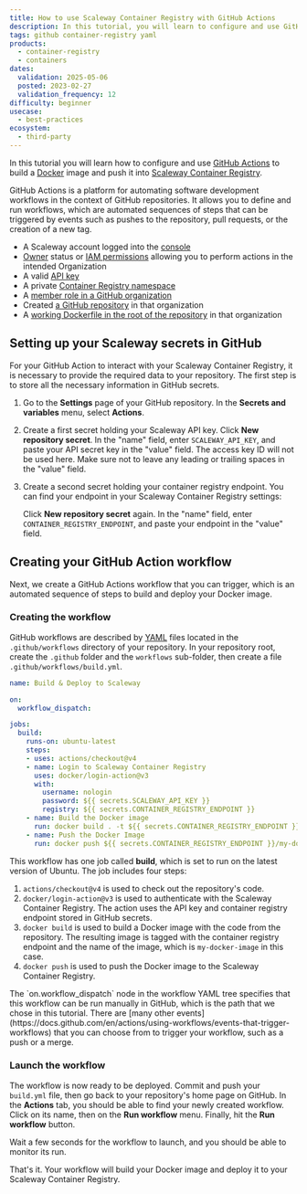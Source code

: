 ```yaml
---
title: How to use Scaleway Container Registry with GitHub Actions
description: In this tutorial, you will learn to configure and use GitHub Actions to build Docker images and push them into Scaleway Container Registry.
tags: github container-registry yaml
products:
  - container-registry
  - containers
dates:
  validation: 2025-05-06
  posted: 2023-02-27
  validation_frequency: 12
difficulty: beginner
usecase:
  - best-practices
ecosystem:
  - third-party
---
```




In this tutorial you will learn how to configure and use [GitHub Actions](https://docs.github.com/en/actions) to build a [Docker](https://www.docker.com/) image and push it into [Scaleway Container Registry](https://www.scaleway.com/en/container-registry/).

GitHub Actions is a platform for automating software development workflows in the context of GitHub repositories. It allows you to define and run workflows, which are automated sequences of steps that can be triggered by events such as pushes to the repository, pull requests, or the creation of a new tag.

<Requirements />

- A Scaleway account logged into the [console](https://account.scaleway.com/?service=elements)
- [Owner](/iam/concepts/#owner) status or [IAM permissions](/iam/concepts/#permission) allowing you to perform actions in the intended Organization
- A valid [API key](/iam/how-to/create-api-keys/)
- A private [Container Registry namespace](/container-registry/how-to/create-namespace/)
- A [member role in a GitHub organization](https://docs.github.com/en/organizations/managing-peoples-access-to-your-organization-with-roles/roles-in-an-organization)
- Created [a GitHub repository](https://docs.github.com/en/get-started/quickstart/create-a-repo) in that organization
- A [working Dockerfile in the root of the repository](https://docs.docker.com/engine/reference/builder/) in that organization

## Setting up your Scaleway secrets in GitHub

For your GitHub Action to interact with your Scaleway Container Registry, it is necessary to provide the required data to your repository. The first step is to store all the necessary information in GitHub secrets.

1. Go to the **Settings** page of your GitHub repository. In the **Secrets and variables** menu, select **Actions**.

2. Create a first secret holding your Scaleway API key.
    Click **New repository secret**. In the "name" field, enter `SCALEWAY_API_KEY`, and paste your API secret key in the "value" field. The access key ID will not be used here.
    <Message type="important">
        Make sure not to leave any leading or trailing spaces in the "value" field.
    </Message>

3. Create a second secret holding your container registry endpoint. You can find your endpoint in your Scaleway Container Registry settings:
    <Lightbox image={image} alt="" />

    Click **New repository secret** again. In the "name" field, enter `CONTAINER_REGISTRY_ENDPOINT`, and paste your endpoint in the "value" field.

## Creating your GitHub Action workflow

Next, we create a GitHub Actions workflow that you can trigger, which is an automated sequence of steps to build and deploy your Docker image.

### Creating the workflow

GitHub workflows are described by [YAML](https://en.wikipedia.org/wiki/YAML) files located in the `.github/workflows` directory of your repository.
In your repository root, create the `.github` folder and the `workflows` sub-folder, then create a file `.github/workflows/build.yml`.

```yml
name: Build & Deploy to Scaleway

on:
  workflow_dispatch:

jobs:
  build:
    runs-on: ubuntu-latest
    steps:
    - uses: actions/checkout@v4
    - name: Login to Scaleway Container Registry
      uses: docker/login-action@v3
      with:
        username: nologin
        password: ${{ secrets.SCALEWAY_API_KEY }}
        registry: ${{ secrets.CONTAINER_REGISTRY_ENDPOINT }}
    - name: Build the Docker image
      run: docker build . -t ${{ secrets.CONTAINER_REGISTRY_ENDPOINT }}/my-docker-image
    - name: Push the Docker Image
      run: docker push ${{ secrets.CONTAINER_REGISTRY_ENDPOINT }}/my-docker-image
```

This workflow has one job called **build**, which is set to run on the latest version of Ubuntu. The job includes four steps:

1. `actions/checkout@v4` is used to check out the repository's code.
2. `docker/login-action@v3` is used to authenticate with the Scaleway Container Registry. The action uses the API key and container registry endpoint stored in GitHub secrets.
3. `docker build` is used to build a Docker image with the code from the repository. The resulting image is tagged with the container registry endpoint and the name of the image, which is `my-docker-image` in this case.
4. `docker push` is used to push the Docker image to the Scaleway Container Registry.

<Message type="note">
    The `on.workflow_dispatch` node in the workflow YAML tree specifies that this workflow can be run manually in GitHub, which is the path that we chose in this tutorial. There are [many other events](https://docs.github.com/en/actions/using-workflows/events-that-trigger-workflows) that you can choose from to trigger your workflow, such as a push or a merge.
</Message>

### Launch the workflow

The workflow is now ready to be deployed. Commit and push your `build.yml` file, then go back to your repository's home page on GitHub.
In the **Actions** tab, you should be able to find your newly created workflow. Click on its name, then on the **Run workflow** menu. Finally, hit the **Run workflow** button.

<Lightbox image={image2} alt="" />

Wait a few seconds for the workflow to launch, and you should be able to monitor its run.

That's it. Your workflow will build your Docker image and deploy it to your Scaleway Container Registry.